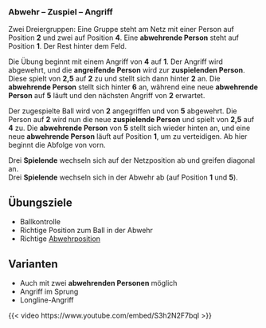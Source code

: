 ### Abwehr – Zuspiel – Angriff  

Zwei Dreiergruppen: Eine Gruppe steht am Netz mit einer Person auf Position **2** und zwei auf Position **4**. Eine **abwehrende Person** steht auf Position **1**. Der Rest hinter dem Feld.  

Die Übung beginnt mit einem Angriff von **4** auf **1**. Der Angriff wird abgewehrt, und die **angreifende Person** wird zur **zuspielenden Person**. Diese spielt von **2,5** auf **2** zu und stellt sich dann hinter **2** an. Die **abwehrende Person** stellt sich hinter **6** an, während eine neue **abwehrende Person** auf **5** läuft und den nächsten Angriff von **2** erwartet.  

Der zugespielte Ball wird von **2** angegriffen und von **5** abgewehrt. Die Person auf **2** wird nun die neue **zuspielende Person** und spielt von **2,5** auf **4** zu. Die **abwehrende Person** von **5** stellt sich wieder hinten an, und eine neue **abwehrende Person** läuft auf Position **1**, um zu verteidigen. Ab hier beginnt die Abfolge von vorn.  

Drei **Spielende** wechseln sich auf der Netzposition ab und greifen diagonal an.  
Drei **Spielende** wechseln sich in der Abwehr ab (auf Position **1** und **5**).  

:::{.callout-important}  
## Übungsziele  
- Ballkontrolle  
- Richtige Position zum Ball in der Abwehr  
- Richtige [Abwehrposition](/tech/defense-ready.qmd)  
:::  

:::{.callout-tip}
## Varianten 
- Auch mit zwei **abwehrenden Personen** möglich  
- Angriff im Sprung  
- Longline-Angriff  
:::


{{< video https://www.youtube.com/embed/S3h2N2F7bqI >}}
